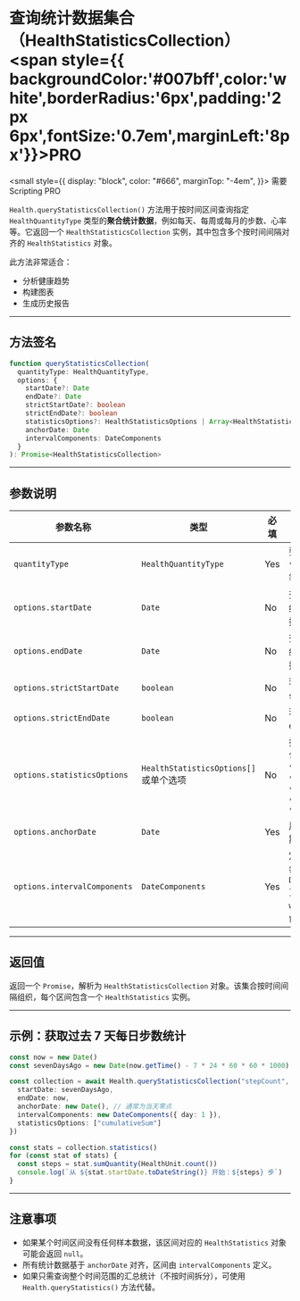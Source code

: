 # 查询统计数据集合（HealthStatisticsCollection） <span style={{ backgroundColor:'#007bff',color:'white',borderRadius:'6px',padding:'2px 6px',fontSize:'0.7em',marginLeft:'8px'}}>PRO</span>

<small
  style={{
    display: "block",
    color: "#666",
    marginTop: "-4em",
  }}>
  需要 Scripting PRO
</small>

`Health.queryStatisticsCollection()` 方法用于按时间区间查询指定 `HealthQuantityType` 类型的**聚合统计数据**，例如每天、每周或每月的步数、心率等。它返回一个 `HealthStatisticsCollection` 实例，其中包含多个按时间间隔对齐的 `HealthStatistics` 对象。

此方法非常适合：

* 分析健康趋势
* 构建图表
* 生成历史报告

---

## 方法签名

```ts
function queryStatisticsCollection(
  quantityType: HealthQuantityType,
  options: {
    startDate?: Date
    endDate?: Date
    strictStartDate?: boolean
    strictEndDate?: boolean
    statisticsOptions?: HealthStatisticsOptions | Array<HealthStatisticsOptions>
    anchorDate: Date
    intervalComponents: DateComponents
  }
): Promise<HealthStatisticsCollection>
```

---

## 参数说明

| 参数名称                         | 类型                                | 必填  | 说明                                                                                                                                                                        |
| ---------------------------- | --------------------------------- | --- | ------------------------------------------------------------------------------------------------------------------------------------------------------------------------- |
| `quantityType`               | `HealthQuantityType`              | Yes | 要查询的健康数据类型，如 `"stepCount"`、`"heartRate"` 等                                                                                                                                |
| `options.startDate`          | `Date`                            | No  | 查询范围的起始日期，查询结果不包含此日期之前的数据                                                                                                                                                 |
| `options.endDate`            | `Date`                            | No  | 查询范围的结束日期，查询结果不包含此日期之后的数据                                                                                                                                                 |
| `options.strictStartDate`    | `boolean`                         | No  | 若为 `true`，仅包含精确从 `startDate` 开始的区间                                                                                                                                        |
| `options.strictEndDate`      | `boolean`                         | No  | 若为 `true`，仅包含精确在 `endDate` 结束的区间                                                                                                                                          |
| `options.statisticsOptions`  | `HealthStatisticsOptions[]` 或单个选项 | No  | 指定要计算的统计类型，可包含： `"cumulativeSum"`, `"discreteAverage"`, `"discreteMin"`, `"discreteMax"`, `"mostRecent"`, `"duration"`, `"separateBySource"` |
| `options.anchorDate`         | `Date`                            | Yes | 用于对齐时间间隔的锚点日期，通常设为当天零点                                                                                                                                                    |
| `options.intervalComponents` | `DateComponents`                  | Yes | 定义时间间隔，例如每日、每周等。通过 `new DateComponents({ day: 1 })`、`new DateComponents({ weekOfYear: 1 })` 等方式创建                                                                         |

---

## 返回值

返回一个 `Promise`，解析为 `HealthStatisticsCollection` 对象。该集合按时间间隔组织，每个区间包含一个 `HealthStatistics` 实例。

---

## 示例：获取过去 7 天每日步数统计

```ts
const now = new Date()
const sevenDaysAgo = new Date(now.getTime() - 7 * 24 * 60 * 60 * 1000)

const collection = await Health.queryStatisticsCollection("stepCount", {
  startDate: sevenDaysAgo,
  endDate: now,
  anchorDate: new Date(), // 通常为当天零点
  intervalComponents: new DateComponents({ day: 1 }),
  statisticsOptions: ["cumulativeSum"]
})

const stats = collection.statistics()
for (const stat of stats) {
  const steps = stat.sumQuantity(HealthUnit.count())
  console.log(`从 ${stat.startDate.toDateString()} 开始：${steps} 步`)
}
```

---

## 注意事项

* 如果某个时间区间没有任何样本数据，该区间对应的 `HealthStatistics` 对象可能会返回 `null`。
* 所有统计数据基于 `anchorDate` 对齐，区间由 `intervalComponents` 定义。
* 如果只需查询整个时间范围的汇总统计（不按时间拆分），可使用 `Health.queryStatistics()` 方法代替。
